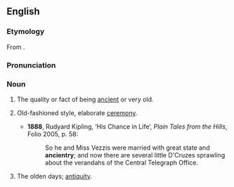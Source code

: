 ==English==
===Etymology===
From {{term|ancient}}.

===Pronunciation===
{{IPA|/ˈeɪnʃəntɹi/}}

===Noun===
{{en-noun|ancientries}}

# {{archaic}} The quality or fact of being [[ancient]] or very old.
# {{archaic}} Old-fashioned style, elaborate [[ceremony]].
#*'''1888''', Rudyard Kipling, ‘His Chance in Life’, ''Plain Tales from the Hills'', Folio 2005, p. 58:
#*:So he and Miss Vezzis were married with great state and '''ancientry'''; and now there are several little D'Cruzes sprawling about the verandahs of the Central Telegraph Office.
# {{archaic}} The olden days; [[antiquity]].